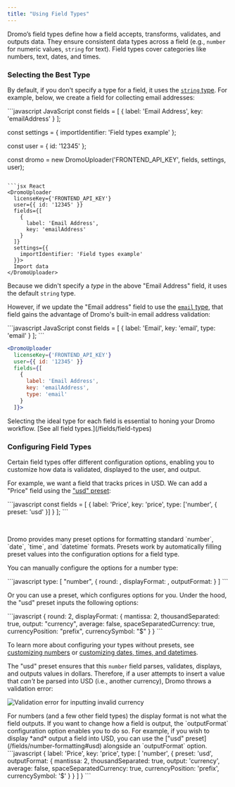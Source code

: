 ```yaml
---
title: "Using Field Types"
---
```


Dromo’s field types define how a field accepts, transforms, validates, and outputs data. They ensure consistent data types across a field (e.g., `number` for numeric values, `string` for text). Field types cover categories like numbers, text, dates, and times.


### Selecting the Best Type

By default, if you don't specify a type for a field, it uses the [`string` type](/fields/field-types#string%E2%80%8B). For example, below, we create a field for collecting email addresses:

<CodeGroup>
```javascript JavaScript
const fields = [
  {
    label: 'Email Address',
    key: 'emailAddress'
  }
];

const settings = {
  importIdentifier: 'Field types example'
};

const user = {
  id: '12345'
};

const dromo = new DromoUploader('FRONTEND_API_KEY', fields, settings, user);
```

```jsx React
<DromoUploader
  licenseKey={'FRONTEND_API_KEY'}
  user={{ id: '12345' }}
  fields={[
    {
      label: 'Email Address',
      key: 'emailAddress'
    }
  ]}
  settings={{
    importIdentifier: 'Field types example'
  }}>
  Import data
</DromoUploader>
```
</CodeGroup>

Because we didn't specify a *type* in the above "Email Address" field, it uses the default `string` type.

However, if we update the "Email address" field to use the [`email` type](/fields/field-types#email%E2%80%8B), that field gains the advantage of Dromo's built-in email address validation:

<CodeGroup>
```javascript JavaScript
const fields = [
  {
    label: 'Email',
    key: 'email',
    type: 'email'
  }
];
```

```jsx React
<DromoUploader
  licenseKey={'FRONTEND_API_KEY'}
  user={{ id: '12345' }}
  fields={[
    {
      label: 'Email Address',
      key: 'emailAddress',
      type: 'email'
    }
  ]}>
```
</CodeGroup>

<Check>
  Selecting the ideal type for each field is essential to honing your Dromo workflow. [See all field types.](/fields/field-types)
</Check>

### Configuring Field Types

Certain field types offer different configuration options, enabling you to customize how data is validated, displayed to the user, and output.

For example, we want a field that tracks prices in USD. We can add a "Price" field using the ["usd" preset](/fields/field-types#number%E2%80%8B):

<CodeGroup>
```javascript
const fields = [
  {
    label: 'Price',
    key: 'price',
    type: ['number', { preset: 'usd' }]
  }
];
```
</CodeGroup>

&nbsp;

<Accordion title="💡 Click to learn more about Presets">
  Dromo provides many preset options for formatting standard `number`, `date`, `time`, and `datetime` formats. Presets work by automatically filling preset values into the configuration options for a field type.

  You can manually configure the options for a number type:

  <CodeGroup>
  ```javascript
  type: [
    "number",
    {
      round: <integer>,
      displayFormat: <format object>,
      outputFormat: <format object>
    }
  ]
  ```
  </CodeGroup>

  Or you can use a preset, which configures options for you. Under the hood, the "usd" preset inputs the following options:

  <CodeGroup>
  ```javascript
  {
    round: 2,
    displayFormat: {
      mantissa: 2,
      thousandSeparated: true,
      output: "currency",
      average: false,
      spaceSeparatedCurrency: true,
      currencyPosition: "prefix",
      currencySymbol: "$"
    }
  }
  ```
  </CodeGroup>

  To learn more about configuring your types without presets, see [customizing numbers](/fields/number-formatting/) or [customizing dates, times, and datetimes](/fields/datetime-formatting/).
</Accordion>

The "usd" preset ensures that this `number` field parses, validates, displays, and outputs values in dollars. Therefore, if a user attempts to insert a value that *can't* be parsed into USD (i.e., another currency), Dromo throws a validation error:

![Validation error for inputting invalid currency](/images/guides/use_wrong_currency.png)

<Note>
  For numbers (and a few other field types) the display format is not what the field outputs. If you want to change how a field is output, the `outputFormat` configuration option enables you to do so. For example, if you wish to display *and* output a field into USD, you can use the ["usd" preset](/fields/number-formatting#usd) alongside an `outputFormat` option.

  <Expandable title="See code example">
    <CodeGroup>
    ```javascript
    {
      label: 'Price',
      key: 'price',
      type: [
        'number',
        {
          preset: 'usd',
          outputFormat: {
            mantissa: 2,
            thousandSeparated: true,
            output: 'currency',
            average: false,
            spaceSeparatedCurrency: true,
            currencyPosition: 'prefix',
            currencySymbol: '$'
          }
        }
      ]
    }
    ```
    </CodeGroup>
  </Expandable>
</Note>

